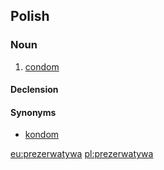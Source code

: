 ==Polish==

===Noun===
{{pl-noun|f}}

# [[condom]]

====Declension====
{{pl-decl-noun
|prezerwatywa|prezerwatywy
|prezerwatywy|prezerwatyw
|prezerwatywie|prezerwatywom
|prezerwatywę|prezerwatywy
|prezerwatywą|prezerwatywami
|prezerwatywie|prezerwatywach
|prezerwatywo|prezerwatywy
}}

====Synonyms====
* [[kondom]]

[[eu:prezerwatywa]]
[[pl:prezerwatywa]]